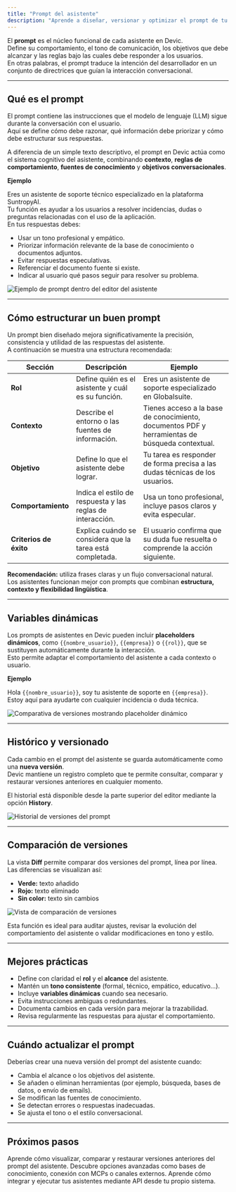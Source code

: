 ```yaml
---
title: "Prompt del asistente"
description: "Aprende a diseñar, versionar y optimizar el prompt de tu asistente en Devic."
---
```


El **prompt** es el núcleo funcional de cada asistente en Devic.\
Define su comportamiento, el tono de comunicación, los objetivos que debe alcanzar y las reglas bajo las cuales debe responder a los usuarios.\
En otras palabras, el prompt traduce la intención del desarrollador en un conjunto de directrices que guían la interacción conversacional.

---

## Qué es el prompt

El prompt contiene las instrucciones que el modelo de lenguaje (LLM) sigue durante la conversación con el usuario.\
Aquí se define cómo debe razonar, qué información debe priorizar y cómo debe estructurar sus respuestas.

A diferencia de un simple texto descriptivo, el prompt en Devic actúa como el sistema cognitivo del asistente, combinando **contexto**, **reglas de comportamiento**, **fuentes de conocimiento** y **objetivos conversacionales**.

**Ejemplo**

Eres un asistente de soporte técnico especializado en la plataforma SuntropyAI.\
Tu función es ayudar a los usuarios a resolver incidencias, dudas o preguntas relacionadas con el uso de la aplicación.\
En tus respuestas debes:

- Usar un tono profesional y empático.
- Priorizar información relevante de la base de conocimiento o documentos adjuntos.
- Evitar respuestas especulativas.
- Referenciar el documento fuente si existe.
- Indicar al usuario qué pasos seguir para resolver su problema.

![Ejemplo de prompt dentro del editor del asistente](/prompt-assistant.png)

---

## Cómo estructurar un buen prompt

Un prompt bien diseñado mejora significativamente la precisión, consistencia y utilidad de las respuestas del asistente.\
A continuación se muestra una estructura recomendada:

| Sección                | Descripción                                                | Ejemplo                                                                                        |
| ---------------------- | ---------------------------------------------------------- | ---------------------------------------------------------------------------------------------- |
| **Rol**                | Define quién es el asistente y cuál es su función.         | Eres un asistente de soporte especializado en Globalsuite.                                     |
| **Contexto**           | Describe el entorno o las fuentes de información.          | Tienes acceso a la base de conocimiento, documentos PDF y herramientas de búsqueda contextual. |
| **Objetivo**           | Define lo que el asistente debe lograr.                    | Tu tarea es responder de forma precisa a las dudas técnicas de los usuarios.                   |
| **Comportamiento**     | Indica el estilo de respuesta y las reglas de interacción. | Usa un tono profesional, incluye pasos claros y evita especular.                               |
| **Criterios de éxito** | Explica cuándo se considera que la tarea está completada.  | El usuario confirma que su duda fue resuelta o comprende la acción siguiente.                  |

**Recomendación:** utiliza frases claras y un flujo conversacional natural.\
Los asistentes funcionan mejor con prompts que combinan **estructura, contexto y flexibilidad lingüística**.

---

## Variables dinámicas

Los prompts de asistentes en Devic pueden incluir **placeholders dinámicos**, como `{{nombre_usuario}}`, `{{empresa}}` o `{{rol}}`, que se sustituyen automáticamente durante la interacción.\
Esto permite adaptar el comportamiento del asistente a cada contexto o usuario.

**Ejemplo**

Hola `{{nombre_usuario}}`, soy tu asistente de soporte en `{{empresa}}`.\
Estoy aquí para ayudarte con cualquier incidencia o duda técnica.

![Comparativa de versiones mostrando placeholder dinámico](/dynamic-variables.png)

---

## Histórico y versionado

Cada cambio en el prompt del asistente se guarda automáticamente como una **nueva versión**.\
Devic mantiene un registro completo que te permite consultar, comparar y restaurar versiones anteriores en cualquier momento.

El historial está disponible desde la parte superior del editor mediante la opción **History**.

![Historial de versiones del prompt](/prompt-version-assistant.png)

---

## Comparación de versiones

La vista **Diff** permite comparar dos versiones del prompt, línea por línea.\
Las diferencias se visualizan así:

- **Verde:** texto añadido
- **Rojo:** texto eliminado
- **Sin color:** texto sin cambios

![Vista de comparación de versiones](/prompt-version-differences.png)

Esta función es ideal para auditar ajustes, revisar la evolución del comportamiento del asistente o validar modificaciones en tono y estilo.

---

## Mejores prácticas

- Define con claridad el **rol** y el **alcance** del asistente.
- Mantén un **tono consistente** (formal, técnico, empático, educativo…).
- Incluye **variables dinámicas** cuando sea necesario.
- Evita instrucciones ambiguas o redundantes.
- Documenta cambios en cada versión para mejorar la trazabilidad.
- Revisa regularmente las respuestas para ajustar el comportamiento.

---

## Cuándo actualizar el prompt

Deberías crear una nueva versión del prompt del asistente cuando:

- Cambia el alcance o los objetivos del asistente.
- Se añaden o eliminan herramientas (por ejemplo, búsqueda, bases de datos, o envío de emails).
- Se modifican las fuentes de conocimiento.
- Se detectan errores o respuestas inadecuadas.
- Se ajusta el tono o el estilo conversacional.

---

## Próximos pasos

<CardGroup cols={2}>
  <Card title="Histórico y versionado" icon="history" href="./historico-prompts">
    Aprende cómo visualizar, comparar y restaurar versiones anteriores del prompt del asistente.
  </Card>
  <Card title="Configuración avanzada" icon="settings" href="./other-options">
    Descubre opciones avanzadas como bases de conocimiento, conexión con MCPs o canales externos.
  </Card>
  <Card title="Ejecución mediante API" icon="activity" href="./api-execution">
    Aprende cómo integrar y ejecutar tus asistentes mediante API desde tu propio sistema.
  </Card>
</CardGroup>
